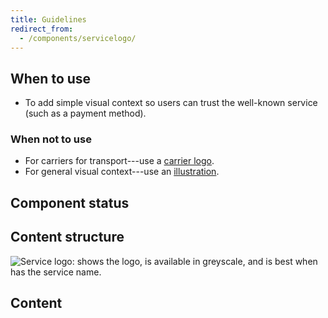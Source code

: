 ```yaml
---
title: Guidelines
redirect_from:
  - /components/servicelogo/
---
```



<ReactExample exampleId="ServiceLogo-default" />

## When to use

- To add simple visual context so users can trust the well-known service (such as a payment method).

### When not to use

- For carriers for transport---use a [carrier logo](/components/visuals/carrierlogo/).
- For general visual context---use an [illustration](/components/visuals/illustration/).

## Component status

<ComponentStatus component="ServiceLogo" />

## Content structure

![Service logo: shows the logo, is available in greyscale, and is best when has the service name.](fileId:4QJZqvBvRrLu6t9mwObCkA;nodeId:175%3A0)

## Content

<ShortNonvisualSnippet version={2} visual="logo" associated="service" />
